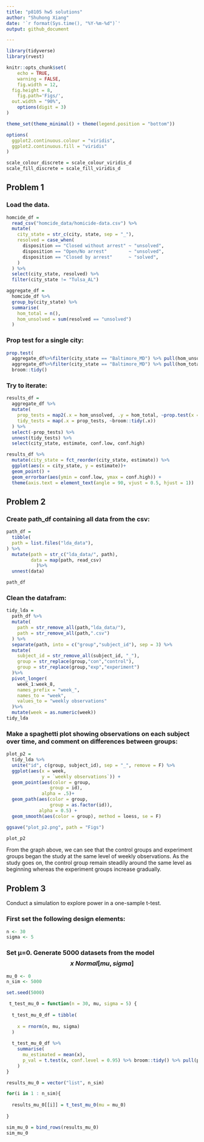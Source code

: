 ```yaml
---
title: "p8105 hw5 solutions"
author: "Shuhong Xiang"
date: '`r format(Sys.time(), "%Y-%m-%d")`'
output: github_document

---
```


```r
library(tidyverse)
library(rvest)

knitr::opts_chunk$set(
	echo = TRUE,
	warning = FALSE,
	fig.width = 12, 
  fig.height = 8,
	fig.path='Figs/',
  out.width = "90%",
	options(digit = 3)
)

theme_set(theme_minimal() + theme(legend.position = "bottom"))

options(
  ggplot2.continuous.colour = "viridis",
  ggplot2.continuous.fill = "viridis"
)

scale_colour_discrete = scale_colour_viridis_d
scale_fill_discrete = scale_fill_viridis_d

```

## Problem 1

### Load the data.

```r
homcide_df =
  read_csv("homcide_data/homicide-data.csv") %>%
  mutate(
    city_state = str_c(city, state, sep = "_"), 
    resolved = case_when(
      disposition == "Closed without arrest" ~ "unsolved",
      disposition == "Open/No arrest"        ~ "unsolved",
      disposition == "Closed by arrest"      ~ "solved",
    )
  ) %>%
  select(city_state, resolved) %>%
  filter(city_state != "Tulsa_AL")

```

```r
aggregate_df = 
  homcide_df %>%
  group_by(city_state) %>%
  summarise(
    hom_total = n(),
    hom_unsolved = sum(resolved == "unsolved")
  )
```

### Prop test for a single city: 

```r
prop.test(
  aggregate_df%>%filter(city_state == "Baltimore_MD") %>% pull(hom_unsolved), 
  aggregate_df%>%filter(city_state == "Baltimore_MD") %>% pull(hom_total)) %>%
  broom::tidy()
```

### Try to iterate:

```r
results_df = 
  aggregate_df %>%
  mutate(
    prop_tests = map2(.x = hom_unsolved, .y = hom_total, ~prop.test(x = .x, n = .y)),
    tidy_tests = map(.x = prop_tests, ~broom::tidy(.x))
  ) %>%
  select(-prop_tests) %>%
  unnest(tidy_tests) %>%
  select(city_state, estimate, conf.low, conf.high)
```

```r
results_df %>%
  mutate(city_state = fct_reorder(city_state, estimate)) %>% 
  ggplot(aes(x = city_state, y = estimate))+
  geom_point() + 
  geom_errorbar(aes(ymin = conf.low, ymax = conf.high)) +
  theme(axis.text = element_text(angle = 90, vjust = 0.5, hjust = 1))
```

## Problem 2

### Create path_df containing all data from the csv:

```r
path_df =
  tibble(
  path = list.files("lda_data"),
) %>%
  mutate(path = str_c("lda_data/", path),
         data = map(path, read_csv)
           )%>%
  unnest(data)

path_df
```

### Clean the datafram:

```r
tidy_lda =
  path_df %>%
  mutate(
    path = str_remove_all(path,"lda_data/"), 
    path = str_remove_all(path,".csv")
  ) %>%
  separate(path, into = c("group","subject_id"), sep = 3) %>%
  mutate(
    subject_id = str_remove_all(subject_id, "_"),
    group = str_replace(group,"con","control"),
    group = str_replace(group,"exp","experiment")
  )%>%
  pivot_longer(
    week_1:week_8,
    names_prefix = "week_",
    names_to = "week",
    values_to = "weekly observations"
  )%>%
  mutate(week = as.numeric(week))
tidy_lda
```

### Make a spaghetti plot showing observations on each subject over time, and comment on differences between groups:

```r
plot_p2 =
  tidy_lda %>%
  unite("id", c(group, subject_id), sep = "_", remove = F) %>%
  ggplot(aes(x = week,
             y = `weekly observations`)) +
  geom_point(aes(color = group,
                group = id),
             alpha = .5)+
  geom_path(aes(color = group,
                group = as.factor(id)),
            alpha = 0.5) +
  geom_smooth(aes(color = group), method = loess, se = F)

ggsave("plot_p2.png", path = "Figs")

plot_p2
```

From the graph above, we can see that the control groups and experiment groups began the study at the same level of weekly observations. As the study goes on, the control group remain steadily around the same level as beginning  whereas the experiment groups increase gradually. 

## Problem 3

Conduct a simulation to explore power in a one-sample t-test.

### First set the following design elements:

```r
n <- 30
sigma <- 5
```

### Set μ=0. Generate 5000 datasets from the model $$x ~ Normal[mu, sigma]$$

```r
mu_0 <- 0
n_sim <- 5000

set.seed(5000)

 t_test_mu_0 = function(n = 30, mu, sigma = 5) {
  
  t_test_mu_0_df = tibble(
    
    x = rnorm(n, mu, sigma)
  )
  
  t_test_mu_0_df %>%
    summarise(
      mu_estimated = mean(x),
      p_val = t.test(x, conf.level = 0.95) %>% broom::tidy() %>% pull(p.value)
    )
}

results_mu_0 = vector("list", n_sim)

for(i in 1 : n_sim){
  
  results_mu_0[[i]] = t_test_mu_0(mu = mu_0)
  
}

sim_mu_0 = bind_rows(results_mu_0)
sim_mu_0
```

